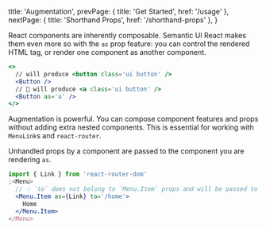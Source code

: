 
  title: 'Augmentation',
  prevPage: { title: 'Get Started', href: '/usage' },
  nextPage: { title: 'Shorthand Props', href: '/shorthand-props' },
}

React components are inherently composable. Semantic UI React makes them even more so with the `as` prop feature: you can control the rendered HTML tag, or render one component as another component.

```jsx
<>
  // will produce <button class='ui button' />
  <Button />
  // 🔨 will produce <a class='ui button' />
  <Button as='a' />
</>
```

Augmentation is powerful. You can compose component features and props without adding extra nested components. This is essential for working with `MenuLink`s and `react-router`.

<Message info size='mini'>
  Unhandled props by a component are passed to the component you are rendering <code>as</code>.
</Message>

```jsx
import { Link } from 'react-router-dom'
;<Menu>
  // 💡 `to` does not belong to `Menu.Item` props and will be passed to `Link`
  <Menu.Item as={Link} to='/home'>
    Home
  </Menu.Item>
</Menu>
```
